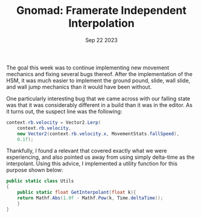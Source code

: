 ﻿---
title: "Gnomad: Framerate Independent Interpolation"
description: "The goal this week was to continue implementing new movement mechanics and fixing several bugs thereof. After the implementation of the HSM, it was much easier to implement the ground pound, slide, wall slide, and wall jump mechanics than it would have been without. One particularly interesting bug that we came across with our falling state..."
date: "Sep 22 2023"
---


The goal this week was to continue implementing new movement mechanics and fixing several bugs thereof. After the implementation of the HSM, it was much easier to implement the ground pound, slide, wall slide, and wall jump mechanics than it would have been without. 

One particularly interesting bug that we came across with our falling state was that it was considerably different in a build than it was in the editor. As it turns out, the suspect line was the following:

```csharp
context.rb.velocity = Vector2.Lerp(
    context.rb.velocity,
    new Vector2(context.rb.velocity.x, MovementStats.fallSpeed),
    0.1f);
```



Thankfully, I found a relevant <ExternalLink href = "https://www.youtube.com/watch?v=YJB1QnEmlTs&t=418s" text = "video by Simon Dev"></ExternalLink> that covered exactly what we were experiencing, and also pointed us away from using simply delta-time as the interpolant. Using this advice, I implemented a utility function for this purpose shown below:

```csharp
public static class Utils
{
    public static float GetInterpolant(float k){
    return Mathf.Abs(1.0f - Mathf.Pow(k, Time.deltaTime));
    }
}
```

